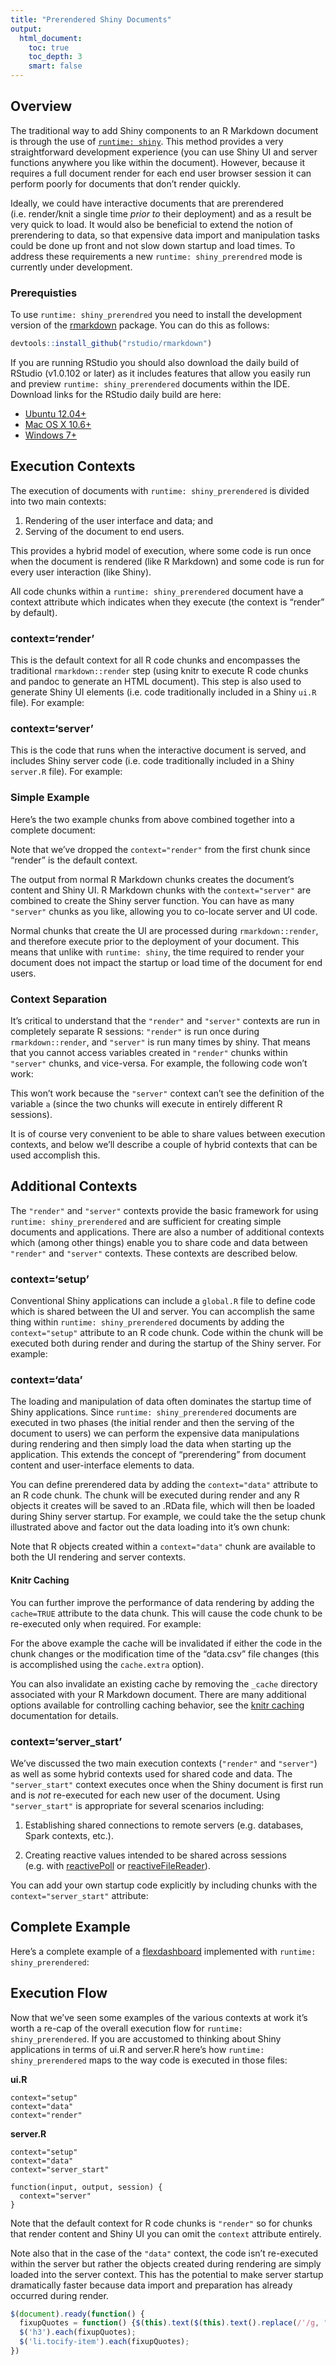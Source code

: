 ```yaml
---
title: "Prerendered Shiny Documents"
output:
  html_document:
    toc: true
    toc_depth: 3
    smart: false
---
```


<script src="flexdashboard/libs/ace-1.2.3/ace.js" type="text/javascript" charset="utf-8"></script>
<script src="flexdashboard/libs/holder-2.9.0/holder.min.js" type="text/javascript" charset="utf-8"></script>
<script src="flexdashboard/snippets/snippets.js" type="text/javascript" charset="utf-8"></script>

## Overview

The traditional way to add Shiny components to an R Markdown document is through the use of [`runtime: shiny`](authoring_shiny.html). This method provides a very straightforward development experience (you can use Shiny UI and server functions anywhere you like within the document). However, because it requires a full document render for each end user browser session it can perform poorly for documents that don't render quickly.

Ideally, we could have interactive documents that are prerendered (i.e. render/knit a single time *prior to* their deployment) and as a result be very quick to load. It would also be beneficial to extend the notion of prerendering to data, so that expensive data import and manipulation tasks could be done up front and not slow down startup and load times. To address these requirements a new `runtime: shiny_prerendred` mode is currently under development.

### Prerequisties {.toc-ignore}

To use `runtime: shiny_prerendred` you need to install the development version of the [rmarkdown](http://rmarkdown.rstudio.com) package. You can do this as follows:

```r
devtools::install_github("rstudio/rmarkdown")
```

If you are running RStudio you should also download the daily build of RStudio (v1.0.102 or later) as it includes features that allow you easily run and preview `runtime: shiny_prerendered` documents within the IDE. Download links for the RStudio daily build are here:

- [Ubuntu 12.04+](https://s3.amazonaws.com/rstudio-dailybuilds/rstudio-1.0.102-amd64.deb) 
- [Mac OS X 10.6+](https://s3.amazonaws.com/rstudio-dailybuilds/RStudio-1.0.102.dmg)
- [Windows 7+](https://s3.amazonaws.com/rstudio-dailybuilds/RStudio-1.0.102.exe)

## Execution Contexts

The execution of documents with `runtime: shiny_prerendered` is divided into two main contexts:

1. Rendering of the user interface and data; and
2. Serving of the document to end users. 

This provides a hybrid model of execution, where some code is run once when the document is rendered (like R Markdown) and some code is run for every user interaction (like Shiny).

All code chunks within a `runtime: shiny_prerendered` document have a context attribute which indicates when they execute (the context is "render" by default).

### context='render' {#context-render}

This is the default context for all R code chunks and encompasses the traditional `rmarkdown::render` step (using knitr to execute R code chunks and pandoc to generate an HTML document). This step is also used to generate Shiny UI elements (i.e. code traditionally included in a Shiny `ui.R` file). For example:

<div id="shiny_prerendered_render"></div>
<script type="text/javascript">loadSnippet('shiny_prerendered_render', 'r')</script>


### context='server' {#context-server}

This is the code that runs when the interactive document is served, and includes Shiny server code (i.e. code traditionally included in a Shiny `server.R` file). For example:

<div id="shiny_prerendered_server"></div>
<script type="text/javascript">loadSnippet('shiny_prerendered_server', 'r')</script>

### Simple Example

Here's the two example chunks from above combined together into a complete document:

<div id="shiny_prerendered_simple"></div>
<script type="text/javascript">loadSnippet('shiny_prerendered_simple', 'r')</script>

Note that we've dropped the `context="render"` from the first chunk since "render" is the default context.

The output from normal R Markdown chunks creates the document's content and Shiny UI. R Markdown chunks with the `context="server"` are combined to create the Shiny server function. You can have as many `"server"` chunks as you like, allowing you to co-locate server and UI code.

Normal chunks that create the UI are processed during `rmarkdown::render`, and therefore execute prior to the deployment of your document. This means that unlike with `runtime: shiny`, the time required to render your document does not impact the startup or load time of the document for end users.

### Context Separation

It's critical to understand that the `"render"` and `"server"` contexts are run in completely separate R sessions: `"render"` is run once during `rmarkdown::render`, and `"server"` is run many times by shiny. That means that you cannot access variables created in `"render"` chunks within `"server"` chunks, and vice-versa. For example, the following code won't work:

<div id="shiny_prerendered_execution_context"></div>
<script type="text/javascript">loadSnippet('shiny_prerendered_execution_context', 'r')</script>


This won't work because the `"server"` context can't see the definition of the variable `a` (since the two chunks will execute in entirely different R sessions).

It is of course very convenient to be able to share values between execution contexts, and below we'll describe a couple of hybrid contexts that can be used accomplish this.

## Additional Contexts

The `"render"` and `"server"` contexts provide the basic framework for using `runtime: shiny_prerendered` and are sufficient for creating simple documents and applications. There are also a number of additional contexts which (among other things) enable you to share code and data between `"render"` and `"server"` contexts. These contexts are described below.

### context='setup' {#context-setup}

Conventional Shiny applications can include a `global.R` file to define code which is shared between the UI and server. You can accomplish the same thing within `runtime: shiny_prerendered` documents by adding the `context="setup"` attribute to an R code chunk. Code within the chunk will be executed both during render and during the startup of the Shiny server. For example:

<div id="shiny_prerendered_setup_context"></div>
<script type="text/javascript">loadSnippet('shiny_prerendered_setup_context', 'r')</script>


### context='data' {#context-data}

The loading and manipulation of data often dominates the startup time of Shiny applications. Since `runtime: shiny_prerendered` documents are executed in two phases (the initial render and then the serving of the document to users) we can perform the expensive data manipulations during rendering and then simply load the data when starting up the application. This extends the concept of "prerendering" from document content and user-interface elements to data.

You can define prerendered data by adding the `context="data"` attribute to an R code chunk. The chunk will be executed during render and any R objects it creates will be saved to an .RData file, which will then be loaded during Shiny server startup. For example, we could take the the setup chunk illustrated above and factor out the data loading into it's own chunk:

<div id="shiny_prerendered_data_context"></div>
<script type="text/javascript">loadSnippet('shiny_prerendered_data_context', 'r')</script>

Note that R objects created within a `context="data"` chunk are available to both the UI rendering and server contexts.

#### Knitr Caching

You can further improve the performance of data rendering by adding the `cache=TRUE` attribute to the data chunk. This will cause the code chunk to be re-executed only when required. For example:

<div id="shiny_prerendered_data_caching"></div>
<script type="text/javascript">loadSnippet('shiny_prerendered_data_caching', 'r')</script>

For the above example the cache will be invalidated if either the code in the chunk changes or the modification time of the "data.csv" file changes (this is accomplished using the `cache.extra` option).

You can also invalidate an existing cache by removing the `_cache` directory associated with your R Markdown document. There are many additional options available for controlling caching behavior, see the [knitr caching](http://yihui.name/knitr/demo/cache/) documentation for details.

### context='server_start' {#context-server-start}

We've discussed the two main execution contexts (`"render"` and `"server"`) as well as some hybrid contexts used for shared code and data. The `"server_start"` context executes once when the Shiny document is first run and is *not* re-executed for each new user of the document. Using `"server_start"` is appropriate for several scenarios including:

1. Establishing shared connections to remote servers (e.g. databases, Spark contexts, etc.).

2. Creating reactive values intended to be shared across sessions (e.g. with [reactivePoll](http://shiny.rstudio.com/reference/shiny/latest/reactivePoll.html) or [reactiveFileReader](http://shiny.rstudio.com/reference/shiny/latest/reactiveFileReader.html)).

You can add your own startup code explicitly by including chunks with the `context="server_start"` attribute:


<div id="shiny_prerendered_server_start"></div>
<script type="text/javascript">loadSnippet('shiny_prerendered_server_start', 'r')</script>

## Complete Example

Here's a complete example of a [flexdashboard](http://rmarkdown.rstudio.com/flexdashboard) implemented with `runtime: shiny_prerendered`:

<div id="shiny_prerendered_complete"></div>
<script type="text/javascript">loadSnippet('shiny_prerendered_complete', 'r')</script>

## Execution Flow

Now that we've seen some examples of the various contexts at work it's worth a re-cap of the overall execution flow for `runtime: shiny_prerendered`.  If you are accustomed to thinking about Shiny applications in terms of ui.R and server.R here's how `runtime: shiny_prerendered` maps to the way code is executed in those files:

**ui.R**

    context="setup"
    context="data"
    context="render"

**server.R**

    context="setup"
    context="data"
    context="server_start"

    function(input, output, session) {
      context="server"    
    }


Note that the default context for R code chunks is `"render"` so for chunks that render content and Shiny UI you can omit the `context` attribute entirely.

Note also that in the case of the `"data"` context, the code isn't re-executed within the server but rather the objects created during rendering are simply loaded into the server context. This has the potential to make server startup dramatically faster because data import and preparation has already occurred during render.

```js
$(document).ready(function() {
  fixupQuotes = function() {$(this).text($(this).text().replace(/'/g, "\""))};
  $('h3').each(fixupQuotes);
  $('li.tocify-item').each(fixupQuotes);
})
```








